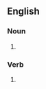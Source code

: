 {{also|dog fights|dog-fights}}

==English==

===Noun===
{{head|en|noun plural form}}

# {{plural of|dogfight|lang=en}}

===Verb===
{{head|en|verb form}}

# {{en-third-person singular of|dogfight}}